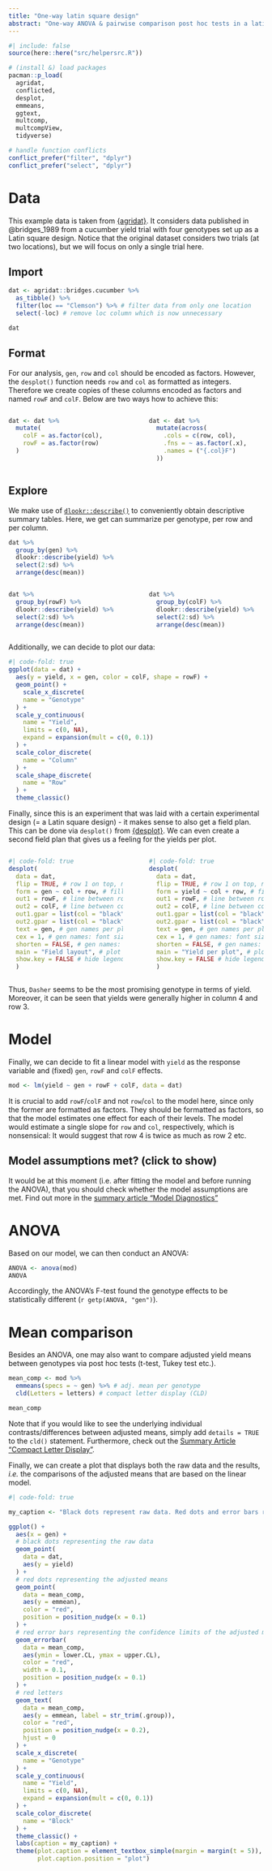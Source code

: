 ```yaml
---
title: "One-way latin square design"
abstract: "One-way ANOVA & pairwise comparison post hoc tests in a latin square design."
---
```


```r
#| include: false
source(here::here("src/helpersrc.R"))
```

```r
# (install &) load packages
pacman::p_load(
  agridat,
  conflicted,
  desplot,
  emmeans,
  ggtext,
  multcomp,
  multcompView,
  tidyverse)

# handle function conflicts
conflict_prefer("filter", "dplyr") 
conflict_prefer("select", "dplyr")
```

# Data

This example data is taken from [{agridat}](https://kwstat.github.io/agridat/). It considers data published in @bridges_1989 from a cucumber yield trial with four genotypes set up as a Latin square design. Notice that the original dataset considers two trials (at two locations), but we will focus on only a single trial here.

## Import

```r
dat <- agridat::bridges.cucumber %>% 
  as_tibble() %>% 
  filter(loc == "Clemson") %>% # filter data from only one location
  select(-loc) # remove loc column which is now unnecessary

dat
```

## Format

For our analysis, `gen`, `row` and `col` should be encoded as factors. However, the `desplot()` function needs `row` and `col` as formatted as integers. Therefore we create copies of these columns encoded as factors and named `rowF` and `colF`. Below are two ways how to achieve this:

::: columns
::: {.column width="49%"}
```r
dat <- dat %>%
  mutate(
    colF = as.factor(col),
    rowF = as.factor(row)
  )
```
:::

::: {.column width="2%"}
:::

::: {.column width="49%"}
```r
dat <- dat %>%
  mutate(across(
    .cols = c(row, col), 
    .fns = ~ as.factor(.x), 
    .names = ("{.col}F")
  ))
```
:::
:::

## Explore

We make use of [`dlookr::describe()`](../../misc/usefulthings.qmd#dlookr) to conveniently obtain descriptive summary tables. Here, we get can summarize per genotype, per row and per column.

```r
dat %>% 
  group_by(gen) %>% 
  dlookr::describe(yield) %>% 
  select(2:sd) %>%
  arrange(desc(mean))
```

::: columns
::: {.column width="49%"}
```r
dat %>% 
  group_by(rowF) %>% 
  dlookr::describe(yield) %>% 
  select(2:sd) %>%
  arrange(desc(mean))
```
:::

::: {.column width="2%"}
:::

::: {.column width="49%"}
```r
dat %>% 
  group_by(colF) %>% 
  dlookr::describe(yield) %>% 
  select(2:sd) %>%
  arrange(desc(mean))
```
:::
:::

Additionally, we can decide to plot our data:

```r
#| code-fold: true
ggplot(data = dat) +
  aes(y = yield, x = gen, color = colF, shape = rowF) +
  geom_point() +
    scale_x_discrete(
    name = "Genotype"
  ) +
  scale_y_continuous(
    name = "Yield",
    limits = c(0, NA),
    expand = expansion(mult = c(0, 0.1))
  ) +
  scale_color_discrete(
    name = "Column"
  ) +
  scale_shape_discrete(
    name = "Row"
  ) +
  theme_classic()
```

Finally, since this is an experiment that was laid with a certain experimental design (= a Latin square design) - it makes sense to also get a field plan. This can be done via `desplot()` from [{desplot}](../../misc/usefulthings.qmd#desplot). We can even create a second field plan that gives us a feeling for the yields per plot.

::: columns
::: {.column width="49%"}
```r
#| code-fold: true
desplot(
  data = dat,
  flip = TRUE, # row 1 on top, not on bottom
  form = gen ~ col + row, # fill color per genotype       
  out1 = rowF, # line between rows
  out2 = colF, # line between columns
  out1.gpar = list(col = "black", lwd = 2), # out1 line style
  out2.gpar = list(col = "black", lwd = 2), # out2 line style
  text = gen, # gen names per plot
  cex = 1, # gen names: font size
  shorten = FALSE, # gen names: don't abbreviate
  main = "Field layout", # plot title
  show.key = FALSE # hide legend
  ) 
```
:::

::: {.column width="2%"}
:::

::: {.column width="49%"}
```r
#| code-fold: true
desplot(
  data = dat,
  flip = TRUE, # row 1 on top, not on bottom
  form = yield ~ col + row, # fill color according to yield     
  out1 = rowF, # line between rows
  out2 = colF, # line between columns
  out1.gpar = list(col = "black", lwd = 2), # out1 line style
  out2.gpar = list(col = "black", lwd = 2), # out2 line style
  text = gen, # gen names per plot
  cex = 1, # gen names: font size
  shorten = FALSE, # gen names: don't abbreviate
  main = "Yield per plot", # plot title
  show.key = FALSE # hide legend
  ) 
```
:::
:::

Thus, `Dasher` seems to be the most promising genotype in terms of yield. Moreover, it can be seen that yields were generally higher in column 4 and row 3.

# Model

Finally, we can decide to fit a linear model with `yield` as the response variable and (fixed) `gen`, `rowF` and `colF` effects.

```r
mod <- lm(yield ~ gen + rowF + colF, data = dat)
```

::: callout-important
It is crucial to add `rowF`/`colF` and not `row`/`col` to the model here, since only the former are formatted as factors. They should be formatted as factors, so that the model estimates one effect for each of their levels. The model would estimate a single slope for `row` and `col`, respectively, which is nonsensical: It would suggest that row 4 is twice as much as row 2 etc.
:::

:::{.callout-warning collapse="true"}
## Model assumptions met? (click to show)

It would be at this moment (i.e. after fitting the model and before running the ANOVA), that you should check whether the model assumptions are met. Find out more in the [summary article "Model Diagnostics"](../../summaryarticles/modeldiagnostics.qmd)
:::

# ANOVA

Based on our model, we can then conduct an ANOVA:

```r
ANOVA <- anova(mod)
ANOVA
```

Accordingly, the ANOVA's F-test found the genotype effects to be statistically different (`r getp(ANOVA, "gen")`).

# Mean comparison

Besides an ANOVA, one may also want to compare adjusted yield means between genotypes via post hoc tests (t-test, Tukey test etc.).

```r
mean_comp <- mod %>% 
  emmeans(specs = ~ gen) %>% # adj. mean per genotype
  cld(Letters = letters) # compact letter display (CLD)

mean_comp
```

Note that if you would like to see the underlying individual contrasts/differences between adjusted means, simply add `details = TRUE` to the `cld()` statement. Furthermore, check out the [Summary Article "Compact Letter Display"](../../summaryarticles/compactletterdisplay.qmd).

Finally, we can create a plot that displays both the raw data and the results, *i.e.* the comparisons of the adjusted means that are based on the linear model.

```r
#| code-fold: true

my_caption <- "Black dots represent raw data. Red dots and error bars represent adjusted means with 95% confidence limits per genotype Means followed by a common letter are not significantly different according to the Tukey-test."

ggplot() +
  aes(x = gen) +
  # black dots representing the raw data
  geom_point(
    data = dat,
    aes(y = yield)
  ) +
  # red dots representing the adjusted means
  geom_point(
    data = mean_comp,
    aes(y = emmean),
    color = "red",
    position = position_nudge(x = 0.1)
  ) +
  # red error bars representing the confidence limits of the adjusted means
  geom_errorbar(
    data = mean_comp,
    aes(ymin = lower.CL, ymax = upper.CL),
    color = "red",
    width = 0.1,
    position = position_nudge(x = 0.1)
  ) +
  # red letters 
  geom_text(
    data = mean_comp,
    aes(y = emmean, label = str_trim(.group)),
    color = "red",
    position = position_nudge(x = 0.2),
    hjust = 0
  ) +
  scale_x_discrete(
    name = "Genotype"
  ) +
  scale_y_continuous(
    name = "Yield",
    limits = c(0, NA),
    expand = expansion(mult = c(0, 0.1))
  ) +
  scale_color_discrete(
    name = "Block"
  ) +
  theme_classic() +
  labs(caption = my_caption) +
  theme(plot.caption = element_textbox_simple(margin = margin(t = 5)),
        plot.caption.position = "plot")
```
